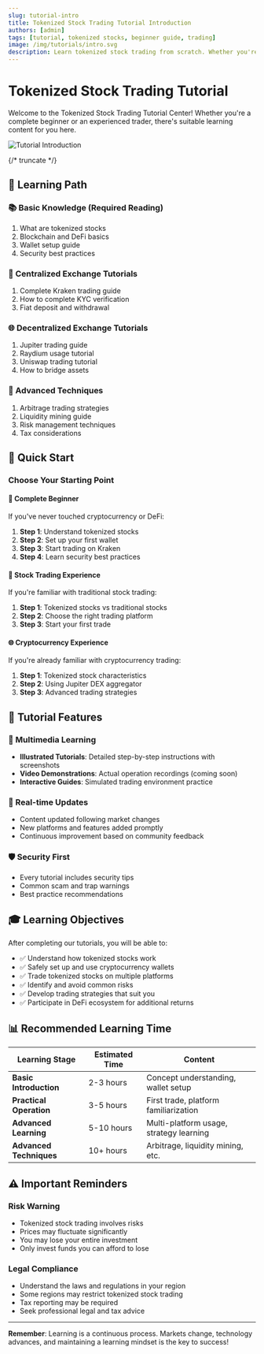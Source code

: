 ```yaml
---
slug: tutorial-intro
title: Tokenized Stock Trading Tutorial Introduction
authors: [admin]
tags: [tutorial, tokenized stocks, beginner guide, trading]
image: /img/tutorials/intro.svg
description: Learn tokenized stock trading from scratch. Whether you're a complete beginner or an experienced trader, there's suitable learning content for you here.
---
```


# Tokenized Stock Trading Tutorial

Welcome to the Tokenized Stock Trading Tutorial Center! Whether you're a complete beginner or an experienced trader, there's suitable learning content for you here.

![Tutorial Introduction](/img/tutorials/intro.svg)

{/* truncate */}

## 🎯 Learning Path

### 📚 Basic Knowledge (Required Reading)
1. What are tokenized stocks
2. Blockchain and DeFi basics
3. Wallet setup guide
4. Security best practices

### 🏦 Centralized Exchange Tutorials
1. Complete Kraken trading guide
2. How to complete KYC verification
3. Fiat deposit and withdrawal

### 🌐 Decentralized Exchange Tutorials
1. Jupiter trading guide
2. Raydium usage tutorial
3. Uniswap trading tutorial
4. How to bridge assets

### 🔧 Advanced Techniques
1. Arbitrage trading strategies
2. Liquidity mining guide
3. Risk management techniques
4. Tax considerations

## 🚀 Quick Start

### Choose Your Starting Point

#### 🔰 Complete Beginner
If you've never touched cryptocurrency or DeFi:

1. **Step 1**: Understand tokenized stocks
2. **Step 2**: Set up your first wallet
3. **Step 3**: Start trading on Kraken
4. **Step 4**: Learn security best practices

#### 💼 Stock Trading Experience
If you're familiar with traditional stock trading:

1. **Step 1**: Tokenized stocks vs traditional stocks
2. **Step 2**: Choose the right trading platform
3. **Step 3**: Start your first trade

#### 🌐 Cryptocurrency Experience
If you're already familiar with cryptocurrency trading:

1. **Step 1**: Tokenized stock characteristics
2. **Step 2**: Using Jupiter DEX aggregator
3. **Step 3**: Advanced trading strategies

## 📖 Tutorial Features

### 🎥 Multimedia Learning
- **Illustrated Tutorials**: Detailed step-by-step instructions with screenshots
- **Video Demonstrations**: Actual operation recordings (coming soon)
- **Interactive Guides**: Simulated trading environment practice

### 🔄 Real-time Updates
- Content updated following market changes
- New platforms and features added promptly
- Continuous improvement based on community feedback

### 🛡️ Security First
- Every tutorial includes security tips
- Common scam and trap warnings
- Best practice recommendations

## 🎓 Learning Objectives

After completing our tutorials, you will be able to:

- ✅ Understand how tokenized stocks work
- ✅ Safely set up and use cryptocurrency wallets
- ✅ Trade tokenized stocks on multiple platforms
- ✅ Identify and avoid common risks
- ✅ Develop trading strategies that suit you
- ✅ Participate in DeFi ecosystem for additional returns

## 📊 Recommended Learning Time

| Learning Stage | Estimated Time | Content |
|----------------|----------------|----------|
| **Basic Introduction** | 2-3 hours | Concept understanding, wallet setup |
| **Practical Operation** | 3-5 hours | First trade, platform familiarization |
| **Advanced Learning** | 5-10 hours | Multi-platform usage, strategy learning |
| **Advanced Techniques** | 10+ hours | Arbitrage, liquidity mining, etc. |

## ⚠️ Important Reminders

### Risk Warning
- Tokenized stock trading involves risks
- Prices may fluctuate significantly
- You may lose your entire investment
- Only invest funds you can afford to lose

### Legal Compliance
- Understand the laws and regulations in your region
- Some regions may restrict tokenized stock trading
- Tax reporting may be required
- Seek professional legal and tax advice

---

**Remember**: Learning is a continuous process. Markets change, technology advances, and maintaining a learning mindset is the key to success!